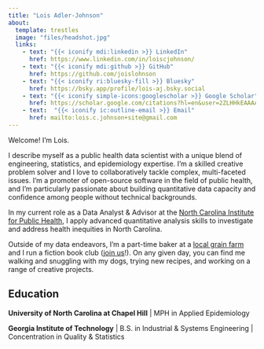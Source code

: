 ```yaml
---
title: "Lois Adler-Johnson"
about:
  template: trestles
  image: "files/headshot.jpg"
  links:
    - text: "{{< iconify mdi:linkedin >}} LinkedIn"
      href: https://www.linkedin.com/in/loiscjohnson/
    - text: "{{< iconify mdi:github >}} GitHub"
      href: https://github.com/joislohnson
    - text: "{{< iconify ri:bluesky-fill >}} Bluesky"
      href: https://bsky.app/profile/lois-aj.bsky.social
    - text: "{{< iconify simple-icons:googlescholar >}} Google Scholar"
      href: https://scholar.google.com/citations?hl=en&user=2ZLHHkEAAAAJ
    - text:  "{{< iconify ic:outline-email >}} Email"
      href: mailto:lois.c.johnson+site@gmail.com
---
```


Welcome! I'm Lois.

I describe myself as a public health data scientist with a unique blend of engineering, statistics, and epidemiology expertise. I'm a skilled creative problem solver and I love to collaboratively tackle complex, multi-faceted issues. I'm a promoter of open-source software in the field of public health, and I'm particularly passionate about building quantitative data capacity and confidence among people without technical backgrounds.

In my current role as a Data Analyst & Advisor at the [North Carolina Institute for Public Health](https://sph.unc.edu/nciph/nciph-home/), I apply advanced quantitative analysis skills to investigate and address health inequities in North Carolina.

Outside of my data endeavors, I'm a part-time baker at a [local grain farm](https://redtailgrains.com/) and I run a fiction book club ([join us](https://bookclubs.com/clubs/6021809/join/55cabb/)!). On any given day, you can find me walking and snuggling with my dogs, trying new recipes, and working on a range of creative projects.

## Education

**University of North Carolina at Chapel Hill** \| MPH in Applied Epidemiology

**Georgia Institute of Technology** \| B.S. in Industrial & Systems Engineering \| Concentration in Quality & Statistics